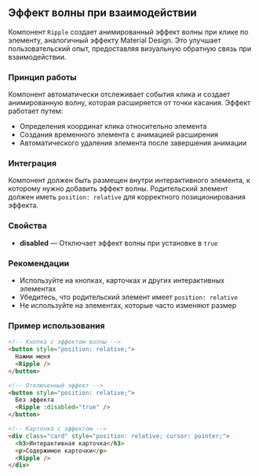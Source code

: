 ## Эффект волны при взаимодействии

Компонент `Ripple` создает анимированный эффект волны при клике по элементу, аналогичный эффекту Material Design. Это улучшает пользовательский опыт, предоставляя визуальную обратную связь при взаимодействии.

### Принцип работы

Компонент автоматически отслеживает события клика и создает анимированную волну, которая расширяется от точки касания. Эффект работает путем:

- Определения координат клика относительно элемента
- Создания временного элемента с анимацией расширения
- Автоматического удаления элемента после завершения анимации

### Интеграция

Компонент должен быть размещен внутри интерактивного элемента, к которому нужно добавить эффект волны. Родительский элемент должен иметь `position: relative` для корректного позиционирования эффекта.

### Свойства

- **disabled** — Отключает эффект волны при установке в `true`

### Рекомендации

- Используйте на кнопках, карточках и других интерактивных элементах
- Убедитесь, что родительский элемент имеет `position: relative`
- Не используйте на элементах, которые часто изменяют размер

### Пример использования

```html
<!-- Кнопка с эффектом волны -->
<button style="position: relative;">
  Нажми меня
  <Ripple />
</button>

<!-- Отключенный эффект -->
<button style="position: relative;">
  Без эффекта
  <Ripple :disabled="true" />
</button>

<!-- Карточка с эффектом -->
<div class="card" style="position: relative; cursor: pointer;">
  <h3>Интерактивная карточка</h3>
  <p>Содержимое карточки</p>
  <Ripple />
</div>
```
